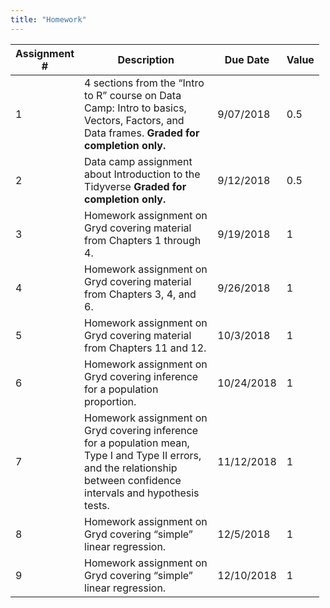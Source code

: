 ```yaml
---
title: "Homework"
---
```


+--------------+-----------------------------------------------+-----------+-------+
| Assignment # | Description                                   | Due Date  | Value |
+==============+===============================================+===========+=======+
|    1         | 4 sections from the "Intro to R" course on    | 9/07/2018 |  0.5  |
|              | Data Camp: Intro to basics, Vectors, Factors, |           |       |
|              | and Data frames.                              |           |       |
|              | **Graded for completion only.**               |           |       |
+--------------+-----------------------------------------------+-----------+-------+
|    2         | Data camp assignment about Introduction to    | 9/12/2018 |  0.5  |
|              | the Tidyverse                                 |           |       |
|              | **Graded for completion only.**               |           |       |
+--------------+-----------------------------------------------+-----------+-------+
|    3         | Homework assignment on Gryd covering material | 9/19/2018 |  1    |
|              | from Chapters 1 through 4.                    |           |       |
+--------------+-----------------------------------------------+-----------+-------+
|    4         | Homework assignment on Gryd covering material | 9/26/2018 |  1    |
|              | from Chapters 3, 4, and 6.                    |           |       |
+--------------+-----------------------------------------------+-----------+-------+
|    5         | Homework assignment on Gryd covering material | 10/3/2018 |  1    |
|              | from Chapters 11 and 12.                      |           |       |
+--------------+-----------------------------------------------+-----------+-------+
|    6         | Homework assignment on Gryd covering          | 10/24/2018|  1    |
|              | inference for a population proportion.        |           |       |
+--------------+-----------------------------------------------+-----------+-------+
|    7         | Homework assignment on Gryd covering          | 11/12/2018|  1    |
|              | inference for a population mean, Type I and   |           |       |
|              | Type II errors, and the relationship between  |           |       |
|              | confidence intervals and hypothesis tests.    |           |       |
+--------------+-----------------------------------------------+-----------+-------+
|    8         | Homework assignment on Gryd covering          | 12/5/2018 |  1    |
|              | "simple" linear regression.                   |           |       |
+--------------+-----------------------------------------------+-----------+-------+
|    9         | Homework assignment on Gryd covering          | 12/10/2018|  1    |
|              | "simple" linear regression.                   |           |       |
+--------------+-----------------------------------------------+-----------+-------+
